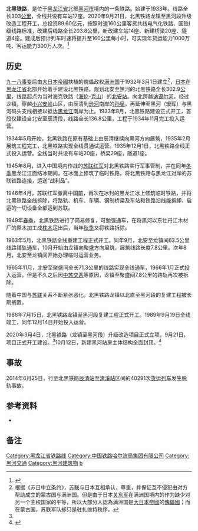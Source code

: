 {{Infobox rail system-route
|rail_name= 北黑铁路
|box_width=
|other_name=
|name_bgcolor=
|banner_color=blue
|sec_banner_color=
|third_banner_color=
|logo_filename=
|image_width= 250px
|logo_bgcolor=
|logo_note=
|image=Heihe Railway Station.jpg
|imagesize=280px
|caption=[[黑河站|黑河站]]
|system_map=
|mapimage_width=
|map_bgcolor=
|locale= {{PRC}}
|service_type=[[旅客列车|旅客列车]]
|network=
|start=
|begin_operation=
|end_operation=
|operation_note=
|system_length= 303公里
|length_in_operation=
|total_length=
|line_title= 线路
|lines=
|stations=17
|route_title=
|main_route=
|secondary_route=
|branch_route=
|standard= 
|main_stations= [[北安站|北安]]、[[黑河站|黑河]]
|ridership=
|fleet_size=
|max_speed=
|track_gauge= 1435毫米（[[标准轨|标准轨]]）
|min_radius= 
|max_grade= 
|distance_between_mainlines= 
|block_signal=
|engine= 
|depot=
|operator=[[哈尔滨铁路局|哈尔滨铁路局]]
|franchise=
|hq=
|key_person=
|website=
|route_map={{bs-map|inline=1|map=
CONTg~~ ~~ ~~ ~~{{RoutemapRoute|Licon=u|[[滨北铁路|滨北铁路]]往[[哈尔滨站|哈尔滨]]方向}}
BHF~~0~~[[北安站|北安站]]
\ABZgl\CONTfq~~ ~~ ~~ ~~{{RoutemapRoute|Licon=r|[[齐北铁路|齐北铁路]]往[[齐齐哈尔站|齐齐哈尔]]方向}}
HST~~16~~[[二井站|二井站]]
HST~~35~~[[二龙山屯站|二龙山屯站]]
HST~~52~~[[五大连池站|五大连池站]]
HST~~63~~[[龙镇站|龙镇站]]
HST~~81~~[[襄河站|襄河站]]
HST~~ ~~[[龙门河站|龙门河站]]
HST~~137~~[[辰清站|辰清站]]
HST~~ ~~[[清溪站|清溪站]]
HST~~187~~[[孙吴站|孙吴站]]
HST~~ ~~[[孙吴北站|孙吴北站]]
HST~~ ~~[[额雨站|额雨站]]
HST~~234~~[[潮水站|潮水站]]
HST~~257~~[[西岗子站|西岗子站]]
HST~~ ~~[[三吉屯站|三吉屯站]]
HST~~287~~[[锦河站|锦河站]]
BHF~~303~~[[黑河站|黑河站]]
ENDEe~~ ~~ ~~铁路尽头
}}
}}

'''北黑铁路'''，是位于[[黑龙江省|黑龙江省]]北部[[黑河市|黑河市]]境内的一条铁路。始建于1933年。线路全长303[[公里|公里]]，全线共设有车站17座。2020年9月21日，北黑铁路龙镇至黑河段升级改造工程开工，总投资89.60亿元，按照时速160公里客货共线电气化铁路、国铁I级线路标准，改建后线路全长203.8公里，新改建车站14座、新建桥梁20座、隧道4座。建成后预计列车时速将提升至160公里每小时，可实现年货运能力1000万吨、客运能力300万人次。<ref name="升级改造">{{cite web |title=保工期抓质量 北黑铁路施工忙 |url=http://www.heihe.gov.cn/info/1129/122376.htm |website=黑河市人民政府 |publisher=黑河日报 |accessdate=2021-10-14 |date=2021-10-12 |archive-date=2021-10-23 |archive-url=https://web.archive.org/web/20211023193714/http://www.heihe.gov.cn/info/1129/122376.htm }}</ref>

==历史==
[[九一八事变|九一八事变]]后由[[大日本帝國|大日本帝國]]扶植的傀儡政权[[满洲国|满洲国]]于1932年3月1日建立<ref>根据《苏日中立条约》，[[苏联|苏联]]与日本互相承认，尊重，并保证互不侵犯由对方帮助成立的蒙古国与满洲国。但是由于日本[[关东军|关东军]]在满洲国境内的作为缺少对另一个主权国家的平等，所以大部分人認為满洲国是[[大日本帝國|大日本帝國]]的[[傀儡政權|傀儡國]]；而在蒙古国，苏联军队却只是驻扎维持秩序。</ref>，[[日本|日本]]在[[黑龙江省|黑龙江省]]北部开始着手建设北黑铁路。规划北安至黑河的北黑铁路全长302.9[[公里|公里]]，线路起点为当时海克铁路（[[海伦|海伦]]-[[克山|克山]]）的[[北安站|北安站]]。向北跨越[[讷谟尔河|讷谟尔河]]，经过龙镇，穿越[[小兴安岭|小兴安岭]]山区，由辰清到[[逊河|逊河]]南岸的[[孙吴|孙吴]]，再延伸至黑河（瑷珲）与黑河码头支线相接以抵达[[黑龙江|黑龙江]]南岸为止。1933年8月，北黑铁路建设正式开工，首段仅建设自北安至辰清段，线路全长136.8公里，工程于1934年11月完工投入运营。

1934年5月开始，北黑铁路在原有基础上由辰清继续向黑河方向展筑，1935年2月展筑工程完工，北黑铁路实现全线贯通试运营。1935年12月1日，北黑铁路全线正式投入运营。全线当时共设有车站20座，桥梁29座，隧道1座。

1945年8月，进入中国境内作战的[[苏联红军|苏联红军]]对北黑铁路实行军事管制，并在同年[[冬季|冬季]]黑龙江江面结冰期间，在冰面上修筑了临时铁路，将北黑铁路与黑龙江对岸的苏联铁路连接，运送“战利品”。

1946年4月，苏联红军撤离中国前，再次在冰封的黑龙江冰上修筑临时铁路，并将北黑铁路全线拆除，将路轨、机车、车辆、钢制桥梁及车站和铁路沿线能拆卸、启运的一切设备全部运到苏联。

1949年[[春季|春季]]，北黑铁路进行了简易修复，可勉强通车，在将黑河以东牡丹江木材厂的原木加工成[[枕木|枕木]]运出后，当年[[秋季|秋季]]又将铁路拆除。

1963年5月，北黑铁路全线重建工程正式开工。同年9月，北安至龙镇间63.5公里线路铺轨通车，10月开始由龙镇向聚盛方向展筑，展筑线路长度7.8公里。次年8月，北安至龙镇间开始办理临时运营业务。

1965年11月，北安至聚盛间全长71.3公里的线路实现全线通车，1966年1月正式投入运营。但是不久之后因[[中苏交恶|中苏交恶]]等原因，龙镇至聚盛间7.8公里的路轨再次被拆除。

随着中国与[[苏联|苏联]]关系不断紧张恶化，北黑铁路龙镇以北直至黑河段的复建工程被长期搁置。

1986年7月15日，北黑铁路龙镇至黑河段复建工程正式开工。1989年9月19日全线竣工，同年12月14日开始投入运营。

2020年3月4日，北黑铁路（龙镇至黑河段）升级改造项目正式立项，9月21日，项目正式开工建设。<ref name="升级改造" />10月12日，新建黑河站房主体结构全面封顶。<ref>{{cite web |title=北黑铁路升级改造工程黑河站房封顶 |url=https://heilongjiang.dbw.cn/system/2021/10/14/058741304.shtml |website=东北网 |publisher=黑龙江日报 |accessdate=2021-10-14 |date=2021-10-14 |archive-date=2021-10-26 |archive-url=https://web.archive.org/web/20211026235557/https://heilongjiang.dbw.cn/system/2021/10/14/058741304.shtml }}</ref>

==事故==
2014年6月25日，行至北黑铁路[[辰清站|辰清站]]至[[清溪站|清溪站]]区间的40291次[[货运列车|货运列车]]发生脱轨事故。

==参考资料==
*{{cite book|author=马千里、王开济著|title=《中国铁路建筑编年简史（1881-1981）》|location=北京|publisher=中国铁道出版社|year=1983}}

==备注==
{{reflist}}

{{北黑铁路}}
{{中国铁路}}

[[Category:黑龙江省铁路线|Category:黑龙江省铁路线]]
[[Category:中国铁路哈尔滨局集团有限公司|Category:中国铁路哈尔滨局集团有限公司]]
[[Category:黑河交通|Category:黑河交通]]
[[Category:黑河建筑物|Category:黑河建筑物]]
[[Category:满洲国国有铁道|b]]